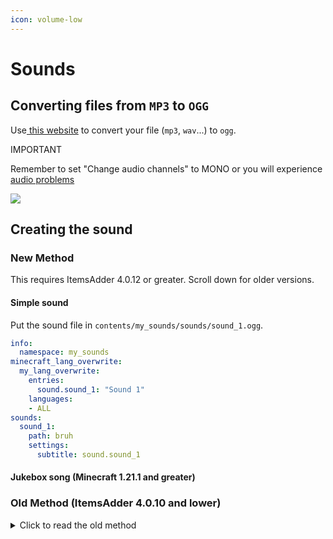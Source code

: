 ```yaml
---
icon: volume-low
---
```


# Sounds

## Converting files from `MP3` to `OGG`

Use[ this website](https://audio.online-convert.com/convert-to-ogg) to convert your file (`mp3`, `wav`...) to `ogg`.


<Warning>
IMPORTANT

Remember to set "Change audio channels" to MONO or you will experience [audio problems](https://bugs.mojang.com/browse/MC-146721)

<img src="/assets/images/audio_mono.png" data-size="original" />
</Warning>


## Creating the sound

### New Method


<Warning>
This requires ItemsAdder 4.0.12 or greater. Scroll down for older versions.
</Warning>


#### Simple sound

Put the sound file in `contents/my_sounds/sounds/sound_1.ogg`.

```yaml
info:
  namespace: my_sounds
minecraft_lang_overwrite:
  my_lang_overwrite:
    entries:
      sound.sound_1: "Sound 1"
    languages:
    - ALL
sounds:
  sound_1:
    path: bruh
    settings:
      subtitle: sound.sound_1
```

#### Jukebox song (Minecraft 1.21.1 and greater)


<Card title="Jukebox Disc" icon="text" href="/jukebox-disc" horizontal></Card>


### Old Method (ItemsAdder 4.0.10 and lower)

<details>

<summary>Click to read the old method</summary>

#### Step 1

* create a new folder `ItemsAdder/contents/my_sounds/resourcepack/my_sounds/sounds/` \
  (or use yours if you already have one)
* put your **`.ogg`** file in there.\
  You can also create more folders inside `sounds` to organize your sounds.\
  For example `effects`, `music` etc...

I have a file named **`song_1.ogg`** and I put it into a new `music` folder.\
So now I have `contents/my_sounds/resourcepack/my_sounds/sounds/music/song_1.ogg`

#### Step 2

* open the folder `contents/my_sounds/resourcepack/my_sounds/`
* create a new file named `sounds.json` (or open it if you already created it)
* this file is a `.json` file so you MUST write it correctly or it won't work.

To add your sound into the file you just have to do this:


```javascript contents/my_sounds/resourcepack/my_sounds/sounds.json lines icon="javascript"
{
	"music.song_1":{
		"sounds":[
			"my_sounds:music/song_1"
		]
	}
}
```


#### Now I explain each part of the code I wrote

This is the sound name. You will use it in every part of the plugin and also in Minecraft vanilla [/playsound ](https://www.digminecraft.com/game_commands/playsound_command.php)command.

```javascript
"music.song_1":{
```

This is the list of sound files Minecraft will play when you call the sound name.\
Minecraft will play one of these sounds randomly (only if you set more than one sound).


<Warning>
Keep in mind that you have to change `my_sounds` to your own namespace name if it's different!
</Warning>


```javascript
"sounds":[
    "my_sounds:music/song_1"
]
```

For example if you want to have random sounds for the same sound name you just have to create multiple `.ogg` files and put them like this:

```javascript
"sounds":[
    "my_sounds:music/song_1_variant_1",
    "my_sounds:music/song_1_variant_2",
    "my_sounds:music/song_1_variant_3"
]
```

#### How can I add multiple sounds in the `sounds.json` file?

It's easy, the next time you want to add a sound you just have to add a comma at the end, like this.\
(I'm referring to line 6 comma)

```javascript
{
    "music.song_1":{
        "sounds":[
            "my_sounds:music/song_1"
        ]
    },
    "music.song_2":{
        "sounds":[
            "my_sounds:music/song_2"
        ]
    }
}
```


<Warning>
If you want to be sure not to make mistakes use this website to check if your `sounds.json` file is good or has errors: [https://jsonformatter.curiousconcept.com/](https://jsonformatter.curiousconcept.com/)
</Warning>




</details>
